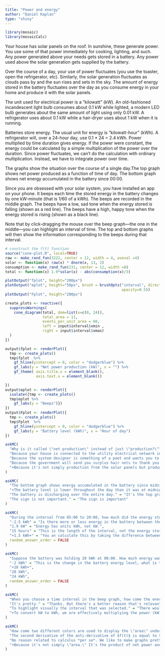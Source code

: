 ```yaml
---
title: "Power and energy"
author: "Daniel Kaplan"
type: "shiny"
---
```


```r
library(mosaic)
library(mosaicCalc)
```

Your house has solar panels on the roof. In sunshine, these generate power. You use some of that power immediately for cooking, lighting, and such. Any power generated above your needs gets stored in a battery. Any power used above the solar generation gets supplied by the battery.

Over the course of a day, your use of power fluctuates (you use the toaster, open the refrigerator, etc). Similarly, the solar generation fluctuates as clouds pass by and the sun rises and sets in the sky. The amount of energy stored in the battery fluctuates over the day as you consume energy in your home and produce it with the solar panels. 

The unit used for electrical power is a "kilowatt" (kW). An old-fashioned incandescent light bulb consumes about 0.1 kW while lighted, a modern LED bulb generates about the same amount of light using only 0.01 kW. A refrigerator uses about 0.1 kW while a hair-dryer uses about 1 kW when it is running.

Batteries store energy. The usual unit for energy is "kilowatt-hour" (kWh). A refrigerator will, over a 24-hour day, use 0.1 * 24 = 2.4 kWh. Power multiplied by time duration gives energy. If the power were constant, the energy could be calculated by a simple multiplication of the power over the duration. Since power fluctuates, we can't do the calculation with ordinary multiplication. Instead, we have to integrate power over time.

The graphs show the situation over the course of a single day.The top graph shows net power produced as a function of time of day. The bottom graph shows net energy accumulated in the battery since 00:00.  

Since you are obsessed with your solar system, you have installed an app on your phone. It beeps each time the stored energy in the battery changes by one kW-minute (that is 1/60 of a kWh). The beeps are recorded in the middle graph. The beeps have a low, sad tone when the energy stored is falling (shown as a red line). The beeps have a high, happy tone when the energy stored is rising (shown as a black line). 

Note that by click-dragging the mouse over the beep graph---the one in the middle---you can highlight an interval of time. The top and bottom graphs will then show the information corresponding to the beeps during that interval.

```r
# construct the f(t) function
source("cone-plot.R", local=TRUE)
raw <- make_rand_fun(3222, center = 12, width = 4, aveval =4)
solar <- function(x) raw(x) * dnorm(x, 13, 2)
consumption <- make_rand_fun(231, center = 12, width =8)
total <- function(x) 1.9*solar(x) - abs(consumption(x)/3)

```
```r
plotOutput("fplot", height="200px")
plotOutput("eplot", height="50px", brush = brushOpts("interval", direction="x",
                                                     opacity=0.5))
plotOutput("Fplot", height="200px")
```

```r
create_plots <- reactive({
  suppressWarnings(
    cone_diagram(total, dom=list(x=c(0, 24)), 
                 total_area = 11, 
                 events_per_unit_area = 60,
                 left = input$interval$xmin , 
                 right = input$interval$xmax)
  )
})

output$fplot <- renderPlot({
  tmp <- create_plots()
  tmp$fplot  %>%
    gf_hline(yintercept = 0, color = "dodgerblue") %>%
    gf_labs(y = "Net power production (kW)", x = "") %>%
    gf_theme( axis.title.x = element_blank(),
              axis.text.x = element_blank())

})
output$eplot <- renderPlot({
  isolate({tmp <- create_plots()
  tmp$eplot %>%
    gf_labs(y = "Beeps")})
})
output$Fplot <- renderPlot({
  tmp <- create_plots()
  tmp$Fplot  %>%
    gf_hline(yintercept = 0, color = "dodgerblue") %>%
    gf_labs(y = "Battery level (kWh)", x = "Hour of day")
})
```

```r
askMC(
  "Why is it called \"net production\" instead of just \"production?\"",
  "Because your house is connected to the utility electrical network in case you need extra power.",
  "Because the system designer is something of a poet and wants you to think of the solar cells as a kind of fishing net harvesting photons.",
  "Because the government will send you surplus hair nets to thank you for reducing CO2 production.",
  "+Because it's not simply production from the solar panels but production *minus* consumption (the solar panels require energy to run). If you ignored consumption, you would call it \"gross energy produced.\"+"
)
```

```r
askMC(
  "The bottom graph shows energy accumulated in the battery since midnight. What does it mean that the energy accumulated is negative?",
  "+The battery level is lower throughout the day than it was at midnight.+",
  "The battery is discharging over the entire day." = "It's the top graph, net power production, that tells if if the battery is charging (positive net production) or discharging (negative net production). So this statement is not always accurate",
  "The sign is not important." = "The sign is important"
)
```

```r
askMC(
  "During the interval from 05:00 to 20:00, how much did the energy stored by the battery change? Highlight that interval in the beeps graph.",
  "-2.5 kWh" = "Is there more or less energy in the battery between these two points?",
  "1.9 kW" = "Energy has units kWh, not kW.",
  "15 hours" = "This is the length of the interval, not the energy stored.",
  "+1.5 kWh+" = "You an calculate this by taking the difference between the relative battery level at the end of the interval and at the start of the interval. These values are shown as blue dots on the bottom graph (if you used the cursor to highlight the interval).",
  random_answer_order = FALSE
)
```

```r
askMC(
  "Suppose the battery was holding 20 kWh at 00:00. How much energy was it holding at 15:00?",
  "-2 kWh" = "This is the change in the battery energy level, what is the actual value at the level?",
  "+18 kWh+",
  "20 kWh",
  "24 kWh",
  random_answer_order = FALSE
)
```

```r
askMC(
  "When you choose a time interval in the beep graph, how come the energy stored (in kWh) is displayed as an area in the top graph? Keep in mind that the vertical scale of the top graph is kW, not kWh.",
  "It's pretty." = "Thanks. But there's a better reason that's relevant to calculus.",
  "To highlight visually the interval that was selected." = "There would be other ways to show the interval.",
  "+To convert kW to kWh, we are effectively multiplying the power (kW) by the time duration. Power is on the vertical axis, time duration is on the horizontal axis. Multiplying the two corresponds to the area under the graph.+" = "In this instance, energy is acting as the anti-derivative of the power function with respect to time"
)
```

```r
askMC(
  "How come two different colors are used to display the \"area\" under the net power curve?",
  "The second derivative of the anti-derivative of $f(t)$ is equal to $f(t)$." = "The statement is true, but it's irrelevant to the question being asked.",
  "No reason related to calculus *per se*. We like to make graphs pretty.",
  "+Because it's not simply \"area.\" It's the product of net power and time duration, and sometimes this quantity is negative. The color indicates whether the quantity is positive or negative at any instant.+"
)
```


